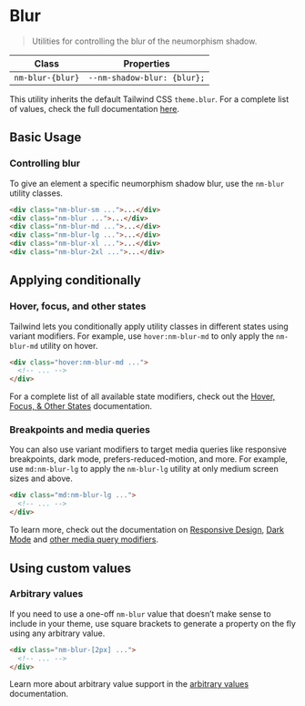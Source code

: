 
<Meta title="API Documentation/Blur" />

# **Blur**

> Utilities for controlling the blur of the neumorphism shadow.

| Class            | Properties                  |
| ---------------- | --------------------------- |
| `nm-blur-{blur}` | `--nm-shadow-blur: {blur};` |

This utility inherits the default Tailwind CSS `theme.blur`. For a complete list of values, check the full documentation [here](https://tailwindcss.com/docs/blur).

## Basic Usage

### Controlling blur

To give an element a specific neumorphism shadow blur, use the `nm-blur` utility classes.

```html
<div class="nm-blur-sm ...">...</div>
<div class="nm-blur ...">...</div>
<div class="nm-blur-md ...">...</div>
<div class="nm-blur-lg ...">...</div>
<div class="nm-blur-xl ...">...</div>
<div class="nm-blur-2xl ...">...</div>
```

## Applying conditionally

### Hover, focus, and other states

Tailwind lets you conditionally apply utility classes in different states using variant modifiers. For example, use `hover:nm-blur-md` to only apply the `nm-blur-md` utility on hover.

```html
<div class="hover:nm-blur-md ...">
  <!-- ... -->
</div>
```

For a complete list of all available state modifiers, check out the [Hover, Focus, & Other States](https://tailwindcss.com/docs/hover-focus-and-other-states) documentation.

### Breakpoints and media queries

You can also use variant modifiers to target media queries like responsive breakpoints, dark mode, prefers-reduced-motion, and more. For example, use `md:nm-blur-lg` to apply the `nm-blur-lg` utility at only medium screen sizes and above.

```html
<div class="md:nm-blur-lg ...">
  <!-- ... -->
</div>
```

To learn more, check out the documentation on [Responsive Design](https://tailwindcss.com/docs/responsive-design), [Dark Mode](https://tailwindcss.com/docs/dark-mode) and [other media query modifiers](https://tailwindcss.com/docs/hover-focus-and-other-states#media-queries).

## Using custom values

### Arbitrary values

If you need to use a one-off `nm-blur` value that doesn’t make sense to include in your theme, use square brackets to generate a property on the fly using any arbitrary value.

```html
<div class="nm-blur-[2px] ...">
  <!-- ... -->
</div>
```

Learn more about arbitrary value support in the [arbitrary values](https://tailwindcss.com/docs/adding-custom-styles#using-arbitrary-values) documentation.
